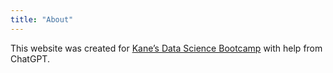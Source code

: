```yaml
---
title: "About"
---
```


This website was created for [Kane's Data Science Bootcamp](https://bootcamp.davidkane.info/) with help from ChatGPT.

